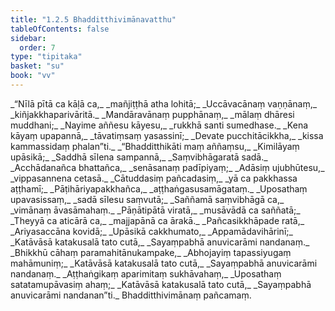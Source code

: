 ```yaml
---
title: "1.2.5 Bhadditthivimānavatthu"
tableOfContents: false
sidebar:
  order: 7
type: "tipitaka"
basket: "su"
book: "vv"
---
```



<DynamicBreadcrumb />

<Division number="206" book="vv">

<Paragraph number="231" type="verses" book="vv">
_“Nīlā pītā ca kāḷā ca,_  
_mañjiṭṭhā atha lohitā;_  
_Uccāvacānaṃ vaṇṇānaṃ,_  
_kiñjakkhaparivāritā._  

</Paragraph>

</Division>
<Division number="207" book="vv">

<Paragraph number="232" type="verses" book="vv">
_Mandāravānaṃ pupphānaṃ,_  
_mālaṃ dhāresi muddhani;_  
_Nayime aññesu kāyesu,_  
_rukkhā santi sumedhase._  

</Paragraph>

</Division>
<Division number="208" book="vv">

<Paragraph number="233" type="verses" book="vv">
_Kena kāyaṃ upapannā,_  
_tāvatiṃsaṃ yasassinī;_  
_Devate pucchitācikkha,_  
_kissa kammassidaṃ phalan”ti._  

</Paragraph>

</Division>
<Division number="209" book="vv">

<Paragraph number="234" type="verses" book="vv">
_“Bhadditthikāti maṃ aññaṃsu,_  
_Kimilāyaṃ upāsikā;_  
_Saddhā sīlena sampannā,_  
_Saṃvibhāgaratā sadā._  

</Paragraph>

</Division>
<Division number="210" book="vv">

<Paragraph number="235" type="verses" book="vv">
_Acchādanañca bhattañca,_  
_senāsanaṃ padīpiyaṃ;_  
_Adāsiṃ ujubhūtesu,_  
_vippasannena cetasā._  

</Paragraph>

</Division>
<Division number="211" book="vv">

<Paragraph number="236" type="verses" book="vv">
_Cātuddasiṃ pañcadasiṃ,_  
_yā ca pakkhassa aṭṭhamī;_  
_Pāṭihāriyapakkhañca,_  
_aṭṭhaṅgasusamāgataṃ._  

</Paragraph>

</Division>
<Division number="212" book="vv">

<Paragraph number="237" type="verses" book="vv">
_Uposathaṃ upavasissaṃ,_  
_sadā sīlesu saṃvutā;_  
_Saññamā saṃvibhāgā ca,_  
_vimānaṃ āvasāmahaṃ._  

</Paragraph>

</Division>
<Division number="213" book="vv">

<Paragraph number="238" type="verses" book="vv">
_Pāṇātipātā viratā,_  
_musāvādā ca saññatā;_  
_Theyyā ca aticārā ca,_  
_majjapānā ca ārakā._  

</Paragraph>

</Division>
<Division number="214" book="vv">

<Paragraph number="239" type="verses" book="vv">
_Pañcasikkhāpade ratā,_  
_Ariyasaccāna kovidā;_  
_Upāsikā cakkhumato,_  
_Appamādavihārinī;_  
_Katāvāsā katakusalā tato cutā,_  
_Sayaṃpabhā anuvicarāmi nandanaṃ._  

</Paragraph>

</Division>
<Division number="215" book="vv">

<Paragraph number="240" type="verses" book="vv">
_Bhikkhū cāhaṃ paramahitānukampake,_  
_Abhojayiṃ tapassiyugaṃ mahāmuniṃ;_  
_Katāvāsā katakusalā tato cutā,_  
_Sayaṃpabhā anuvicarāmi nandanaṃ._  

</Paragraph>

</Division>
<Division number="216" book="vv">

<Paragraph number="241" type="verses" book="vv">
_Aṭṭhaṅgikaṃ aparimitaṃ sukhāvahaṃ,_  
_Uposathaṃ satatamupāvasiṃ ahaṃ;_  
_Katāvāsā katakusalā tato cutā,_  
_Sayaṃpabhā anuvicarāmi nandanan”ti._  


</Paragraph>
</Division>

<Paragraph number="242" type="center" book="vv">
Bhadditthivimānaṃ pañcamaṃ.
</Paragraph>
